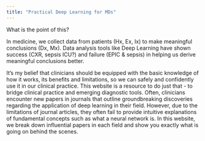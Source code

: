 ```yaml
---
title: "Practical Deep Learning for MDs"
---
```

What is the point of this? 

In medicine, we collect data from patients (Hx, Ex, Ix) to make meaningful conclusions (Dx, Mx). Data analysis tools like Deep Learning have shown success (CXR, sepsis ICU?) and failure (EPIC & sepsis) in helping us derive meaningful conclusions better. 

It's my belief that clinicians should be equipped with the basic knowledge of how it works, its benefits and limitations, so we can safely and confidently use it in our clinical practice. This website is a resource to do just that - to bridge clinical practice and emerging diagnostic tools. Often, clinicians encounter new papers in journals that outline groundbreaking discoveries regarding the application of deep learning in their field. However, due to the limitations of journal articles, they often fail to provide intuitive explanations of fundamental concepts such as what a neural network is. In this website, we break down influential papers in each field and show you exactly what is going on behind the scenes.
